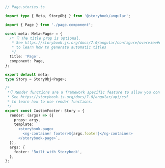 ```ts
// Page.stories.ts

import type { Meta, StoryObj } from '@storybook/angular';

import { Page } from './page.component';

const meta: Meta<Page> = {
  /* 👇 The title prop is optional.
   * See https://storybook.js.org/docs/7.0/angular/configure/overview#configure-story-loading
   * to learn how to generate automatic titles
   */
  title: 'Page',
  component: Page,
};

export default meta;
type Story = StoryObj<Page>;

/*
 *👇 Render functions are a framework specific feature to allow you control on how the component renders.
 * See https://storybook.js.org/docs/7.0/angular/api/csf
 * to learn how to use render functions.
 */
export const CustomFooter: Story = {
  render: (args) => ({
    props: args,
    template: `
      <storybook-page>
        <ng-container footer>${args.footer}</ng-container>
      </storybook-page>`,
  }),
  args: {
    footer: 'Built with Storybook',
  },
};
```
